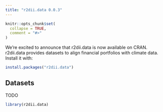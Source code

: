 ```yaml
---
title: "r2dii.data 0.0.3"
---
```


```r
knitr::opts_chunk$set(
  collapse = TRUE,
  comment = "#>"
)
```


We're excited to announce that r2dii.data is now available on CRAN. r2dii.data provides datasets to align financial portfolios with climate data. Install it with:

```r
install.packages("r2dii.data")
```

## Datasets

TODO

```r
library(r2dii.data)
```
